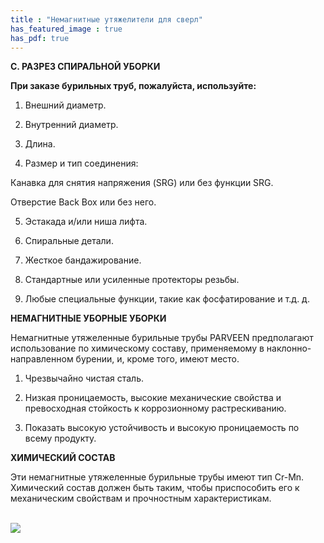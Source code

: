 ```yaml
---
title : "Немагнитные утяжелители для сверл"
has_featured_image : true
has_pdf: true
---
```


**C. РАЗРЕЗ СПИРАЛЬНОЙ УБОРКИ**

**При заказе бурильных труб, пожалуйста, используйте:**

1. Внешний диаметр.

2. Внутренний диаметр.

3. Длина.

4. Размер и тип соединения:

Канавка для снятия напряжения (SRG) или без функции SRG.

Отверстие Back Box или без него.

5. Эстакада и/или ниша лифта.

6. Спиральные детали.

7. Жесткое бандажирование.

8. Стандартные или усиленные протекторы резьбы.

9. Любые специальные функции, такие как фосфатирование и т.д. д.

**НЕМАГНИТНЫЕ УБОРНЫЕ УБОРКИ**

Немагнитные утяжеленные бурильные трубы PARVEEN предполагают использование по химическому составу, применяемому в наклонно-направленном бурении, и, кроме того, имеют место.

1. Чрезвычайно чистая сталь.

2. Низкая проницаемость, высокие механические свойства и превосходная стойкость к коррозионному растрескиванию.

3. Показать высокую устойчивость и высокую проницаемость по всему продукту.

**ХИМИЧЕСКИЙ СОСТАВ**

Эти немагнитные утяжеленные бурильные трубы имеют тип Cr-Mn. Химический состав должен быть таким, чтобы приспособить его к механическим свойствам и прочностным характеристикам.

<br />
<Image src={image} />